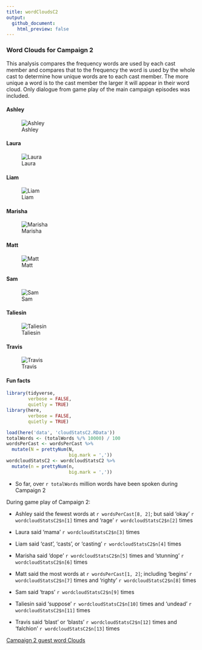 ```yaml
---
title: wordCloudsC2
output: 
  github_document:
    html_preview: false
---
```



### Word Clouds for Campaign 2

This analysis compares the frequency words are used by each cast member and compares that to the frequency the word is used by the whole cast to determine how unique words are to each cast member. The more unique a word is to the cast member the larger it will appear in their word cloud. Only dialogue from game play of the main campaign episodes was included.

#### Ashley
![Ashley](https://github.com/KyleOfCanada/CRDialogue/raw/main/plots/wordClouds/C2/C2ASHLEY.png)


#### Laura
![Laura](https://github.com/KyleOfCanada/CRDialogue/raw/main/plots/wordClouds/C2/C2LAURA.png)


#### Liam
![Liam](https://github.com/KyleOfCanada/CRDialogue/raw/main/plots/wordClouds/C2/C2LIAM.png)

#### Marisha
![Marisha](https://github.com/KyleOfCanada/CRDialogue/raw/main/plots/wordClouds/C2/C2MARISHA.png)


#### Matt
![Matt](https://github.com/KyleOfCanada/CRDialogue/raw/main/plots/wordClouds/C2/C2MATT.png)


#### Sam
![Sam](https://github.com/KyleOfCanada/CRDialogue/raw/main/plots/wordClouds/C2/C2SAM.png)


#### Taliesin
![Taliesin](https://github.com/KyleOfCanada/CRDialogue/raw/main/plots/wordClouds/C2/C2TALIESIN.png)


#### Travis
![Travis](https://github.com/KyleOfCanada/CRDialogue/raw/main/plots/wordClouds/C2/C2TRAVIS.png)


#### Fun facts

```r
library(tidyverse,
        verbose = FALSE,
        quietly = TRUE)
library(here,
        verbose = FALSE,
        quietly = TRUE)

load(here('data', 'cloudStatsC2.RData'))
totalWords <- (totalWords %/% 10000) / 100
wordsPerCast <- wordsPerCast %>% 
  mutate(N = prettyNum(N,
                       big.mark = ','))
wordcloudStatsC2 <- wordcloudStatsC2 %>% 
  mutate(n = prettyNum(n,
                       big.mark = ','))
```

* So far, over `r totalWords` million words have been spoken during Campaign 2


During game play of Campaign 2:

* Ashley said the fewest words at `r wordsPerCast[8, 2]`; but said 'okay' `r wordcloudStatsC2$n[1]` times and 'rage' `r wordcloudStatsC2$n[2]` times

* Laura said 'mama' `r wordcloudStatsC2$n[3]` times

* Liam said 'cast', 'casts', or 'casting' `r wordcloudStatsC2$n[4]` times

* Marisha said 'dope' `r wordcloudStatsC2$n[5]` times and 'stunning' `r wordcloudStatsC2$n[6]` times

* Matt said the most words at `r wordsPerCast[1, 2]`; including 'begins' `r wordcloudStatsC2$n[7]` times and 'righty' `r wordcloudStatsC2$n[8]` times

* Sam said 'traps' `r wordcloudStatsC2$n[9]` times

* Taliesin said 'suppose' `r wordcloudStatsC2$n[10]` times and 'undead' `r wordcloudStatsC2$n[11]` times

* Travis said 'blast' or 'blasts' `r wordcloudStatsC2$n[12]` times and 'falchion' `r wordcloudStatsC2$n[13]` times

[Campaign 2 guest word Clouds](https://github.com/KyleOfCanada/CRDialogue/blob/main/docs/wordCloudsGuests.md#word-clouds-for-campaign-2-guests)